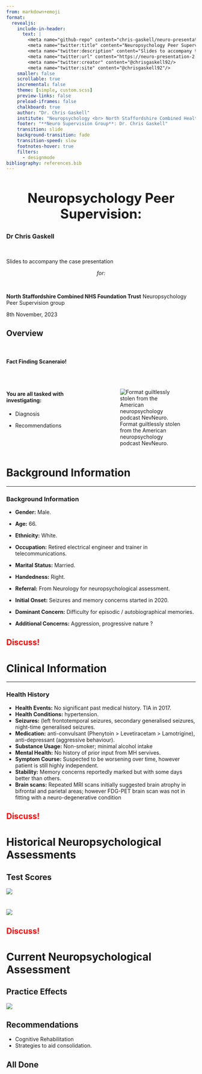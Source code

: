 ```yaml
---
from: markdown+emoji
format:
  revealjs:
    include-in-header: 
      text: |
        <meta name="github-repo" content="chris-gaskell/neuro-presentation 1/>
        <meta name="twitter:title" content="Neuropsychology Peer Supervision: Dr Chris Gaskell"/>
        <meta name="twitter:description" content="Slides to accompany the case presentation at the North Staffordshire Combined NHS Foundation Trust Neuropsychology Peer Supervision group on 14th August, 2024"/>
        <meta name="twitter:url" content="https://neuro-presentation-2.netlify.app"/>
        <meta name="twitter:creator" content="@chrisgaskell92/>
        <meta name="twitter:site" content="@chrisgaskell92"/>
    smaller: false
    scrollable: true
    incremental: false
    theme: [simple, custom.scss]
    preview-links: false
    preload-iframes: false
    chalkboard: true
    author: "Dr. Chris Gaskell"
    institute: "Neuropsychology <br> North Staffordshire Combined Healthcare NHS Foundation Trust"
    footer: "**Neuro Supervision Group**: Dr. Chris Gaskell"
    transition: slide
    background-transition: fade
    transition-speed: slow
    footnotes-hover: true
    filters: 
      - designmode
bibliography: references.bib
---
```


## Neuropsychology Peer Supervision: {background-color="#01364C" style="font-size: 35px; text-align: center;"}

### Dr Chris Gaskell

<br>

Slides to accompany the case presentation<br>

::: {style="text-align: center"}
*for:*
:::

<br>

**North Staffordshire Combined NHS Foundation Trust** Neuropsychology Peer Supervision group<br>

8th November, 2023

## Overview

<br>

#### Fact Finding Scaneraio!

<br>

::: columns
::: {.column width="50%"}
#### You are all tasked with investigating:

-   Diagnosis

-   Recommendations
:::

::: {.column width="50%"}
![Format guiltlessly stolen from the American neuropsychology podcast NevNeuro.](images/nav-neuro.jpeg)
:::
:::

### 

# Background Information {background-color="#01364C"}

------------------------------------------------------------------------

### Background Information

-   **Gender:** Male.

-   **Age:** 66.

-   **Ethnicity:** White.

-   **Occupation:** Retired electrical engineer and trainer in telecommunications.

-   **Marital Status:** Married.

-   **Handedness:** Right.

-   **Referral:** From Neurology for neuropsychological assessment.

-   **Initial Onset:** Seizures and memory concerns started in 2020.

-   **Dominant Concern:** Difficulty for episodic / autobiographical memories.

-   **Additional Concerns:** Aggression, progressive nature ?

## [**Discuss!**]{style="color:red"}

# Clinical Information {background-color="#01364C"}

------------------------------------------------------------------------

### Health History

-   **Health Events:** No significant past medical history. TIA in 2017.
-   **Health Conditions:** hypertension.
-   **Seizures:** (left frontotemporal seizures, secondary generalised seizures, night-time generalised seizures.
-   **Medication:** anti-convulsant (Phenytoin \> Levetiracetam \> Lamotrigine), anti-depressant (aggressive behaviour).
-   **Substance Usage:** Non-smoker; minimal alcohol intake
-   **Mental Health:** No history of prior input from MH servives.
-   **Symptom Course:** Suspected to be worsening over time, however patient is still highly independent.
-   **Stability:** Memory concerns reportedly marked but with some days better than others.
-   **Brain scans:** Repeated MRI scans initially suggested brain atrophy in bifrontal and parietal areas; however FDG-PET brain scan was not in fitting with a neuro-degenerative condition

## [**Discuss!**]{style="color:red"}

# Historical Neuropsychological Assessments {background-color="#01364C"}

## Test Scores

![](images/alf-past-test-score-tab.png)

# 

![](images/alf-past-test-score.png)

## [**Discuss!**]{style="color:red"}

# Current Neuropsychological Assessment {background-color="#01364C"}

## Practice Effects

![](images/alf-test-scores-1.png)

## Recommendations

-   Cognitive Rehabilitation
-   Strategies to aid consolidation.

## **All Done**
